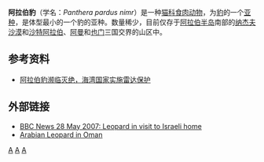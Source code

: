 {{Infraspeciesbox
| genus = Panthera
| species = pardus
| subspecies = nimr
| status = CR
| status_system = iucn3.1
| status_ref = 
| image = PikiWiki Israel 14861 judean desert leopard.JPG
| image_caption = 猶太沙漠，1985年
| authority = （ [[Wilhelm_Hemprich|Hemprich]] & [[Christian_Gottfried_Ehrenberg|Ehrenberg]]，1833）
}}
'''阿拉伯豹'''（学名：''Panthera pardus nimr''）是一种[[猫科|猫科]][[食肉动物|食肉动物]]，为[[豹|豹]]的一个[[亚种|亚种]]，是体型最小的一个豹的亚种。数量稀少，目前仅存于[[阿拉伯半岛|阿拉伯半岛]]南部的[[纳杰夫沙漠|纳杰夫沙漠]]和[[沙特阿拉伯|沙特阿拉伯]]、[[阿曼|阿曼]]和[[也门|也门]]三国交界的山区中。

==参考资料==
* [https://web.archive.org/web/20030903190134/http://www1.chinadaily.com.cn/gb/doc/2003-08/29/content_259613.htm 阿拉伯豹濒临灭绝，海湾国家实施雷达保护]

==外部链接==
* [http://news.bbc.co.uk/2/hi/middle_east/6699039.stm BBC News 28 May 2007: Leopard in visit to Israeli home] {{Wayback|url=http://news.bbc.co.uk/2/hi/middle_east/6699039.stm |date=20210309120820 }}
* [https://web.archive.org/web/20110904062043/http://www.arabesque.travel/TheLastLeopardsbyTonyWalshforOmanToday.pdf Arabian Leopard in Oman]

{{Taxonbar}}
[[Category:豹|A]]
[[Category:豹属|A]]
[[Category:西南亞哺乳動物|A]]